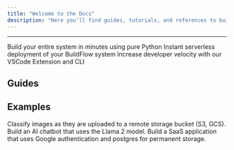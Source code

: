 ```yaml
---
title: "Welcome to the Docs"
description: "Here you'll find guides, tutorials, and references to build and deploy your entire backend with LaunchFlow."
---
```


---

<CardGroup cols={3}>
  <Card title="BuildFlow" href="/buildflow/introduction" icon="hammer">
    Build your entire system in minutes using pure Python
  </Card>
  <Card title="LaunchFlow Cloud" href="/launchflow-cloud/introduction" icon="cloud">
    Instant serverless deployment of your BuildFlow system
  </Card>
  <Card title="Developer Tools" href="/developer-tools/introduction" icon="screwdriver-wrench">
    Increase developer velocity with our VSCode Extension and CLI
  </Card>
</CardGroup>


## Guides


<CardGroup cols={2}>
  <Card title="Tutorial: Image Classification" href="/buildflow/tutorial">
  </Card>
  <Card title="Manage Remote Infrastructure" href="#">
  </Card>
  <Card title="Setup Google Authentication" href="/buildflow/guides/google-auth">
  </Card>
  <Card title="Load Remote Model" href="/buildflow/guides/load-model">
  </Card>
  <Card title="Serve Data from Postgres" href="/buildflow/guides/serve-from-postgres">
  </Card>
  <Card title="Schedule Async Tasks" href="/buildflow/guides/schedule-async-tasks">
  </Card>
  <Card title="Deploy from VSCode" href="#">
  </Card>
  <Card title="Update a Running Deployment" href="#">
  </Card>
</CardGroup>


## Examples

<CardGroup cols={3}>
  <Card
    title="Image Classification"
    icon="image"
    href="/buildflow/examples/image-classification"
  >
    Classify images as they are uploaded to a remote storage bucket (S3, GCS).
  </Card>
  <Card
    title="Llama 2 AI Chat"
    icon="comment"
    href="/buildflow/examples/llama2-ai-chatbot"
  >
    Build an AI chatbot that uses the Llama 2 model.
  </Card>
  <Card
    title="SaaS Application"
    icon="database"
    href="/buildflow/examples/saas"
  >
    Build a SaaS application that uses Google authentication and postgres for permanent storage.
  </Card>
</CardGroup>